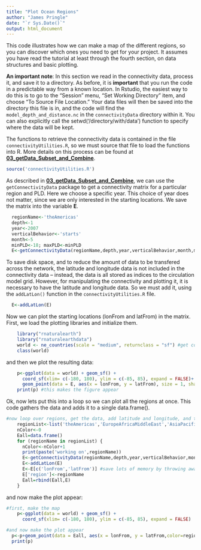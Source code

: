 ```yaml
---
title: "Plot Ocean Regions"
author: "James Pringle"
date: "`r Sys.Date()`"
output: html_document
---
```


This code illustrates how we can make a map of the different regions, so you can discover which ones you need to get for your project. It assumes you have read the tutorial at least through the fourth section, on data structures and basic plotting.

**An important note**: In this section we read in the connectivity data, process it, and save it to a directory. As before, it is **important** that you run the code in a predictable way from a known location. In Rstudio, the easiest way to do this is to go to the "Session" menu, "Set Working Directory" item, and choose "To Source File Location." Your data files will then be saved into the directory this file is in, and the code will find the `model_depth_and_distance.nc` in the `connectivityData` directory within it. You can also explicitly call the setwd('/directory/with/data') function to specify where the data will be kept.

The functions to retrieve the connectivity data is contained in the file `connectivityUtilities.R`, so we must source that file to load the functions into R. More details on this process can be found at [**03_getData_Subset_and_Combine**](03_GetData_Subset_and_Combine.html).

```r
source('connectivityUtilities.R')
```

As described in [**03_getData_Subset_and_Combine**](03_GetData_Subset_and_Combine.html), we can use the `getConnectivityData` package to get a connectivity matrix for a particular region and PLD. Here we choose a specific year. This choice of year does not matter, since we are only interested in the starting locations. We save the matrix into the variable **E**.

```r
  regionName<-'theAmericas'
  depth<-1
  year<-2007
  verticalBehavior<-'starts'
  month<-5
  minPLD<-18; maxPLD<-minPLD
  E<-getConnectivityData(regionName,depth,year,verticalBehavior,month,minPLD,maxPLD)
```

To save disk space, and to reduce the amount of data to be transfered across the network, the latitude and longitude data is not included in the connectivity data -- instead, the data is all stored as indices to the circulation model grid. However, for manipulating the connectivity and plotting it, it is necessary to have the latitude and longitude data. So we must add it, using the `addLatLon()` function in the `connectivityUtilities.R` file.

```r
  E<-addLatLon(E)
```

Now we can plot the starting locations (lonFrom and latFrom) in the matrix. First, we load the plotting libraries and initialize them.

```r
    library("rnaturalearth")
    library("rnaturalearthdata")
    world <- ne_countries(scale = "medium", returnclass = "sf") #get coastline data
    class(world)
```

and then we plot the resulting data:

```r
    p<-ggplot(data = world) + geom_sf() +
      coord_sf(xlim= c(-180, 180), ylim = c(-85, 85), expand = FALSE)+
      geom_point(data = E, aes(x = lonFrom, y = latFrom), size = 1, shape = 23, fill = "green",color='green')
    print(p) #this makes the figure appear

```

Ok, now lets put this into a loop so we can plot all the regions at once. This code gathers the data and adds it to a single data.frame().

```r

#now loop over regions, get the data, add latitude and longitude, and then plot the points
    regionList<-list('theAmericas','EuropeAfricaMiddleEast','AsiaPacific','Antarctica')
    nColor<-0
    Eall=data.frame()
    for (regionName in regionList) {
      nColor<-nColor+1
      print(paste('working on',regionName))
      E<-getConnectivityData(regionName,depth,year,verticalBehavior,month,minPLD,maxPLD) #the rest of the parameters are defined in the first code block. 
      E<-addLatLon(E) 
      E<-E[c('lonFrom','latFrom')] #save lots of memory by throwing away what we don't need
      E['region']<-regionName
      Eall=rbind(Eall,E)
    }
```

and now make the plot appear:

```r
#first, make the map
    p<-ggplot(data = world) + geom_sf() +
      coord_sf(xlim= c(-180, 180), ylim = c(-85, 85), expand = FALSE)

#and now make the plot appear
  p<-p+geom_point(data = Eall, aes(x = lonFrom, y = latFrom,color=region), size = 1, shape = 23)
  print(p)
```
